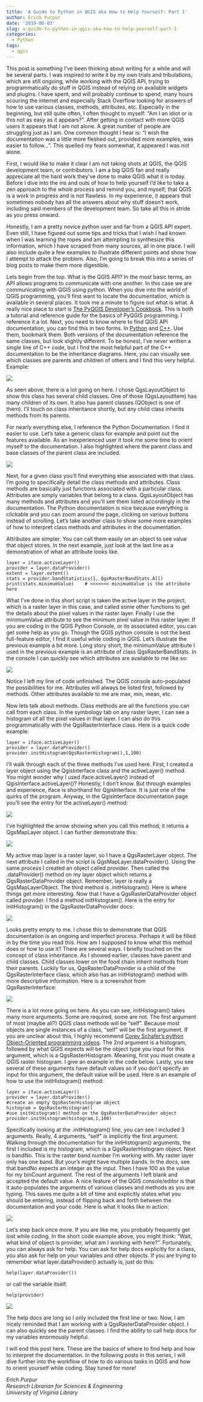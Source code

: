 ```yaml
---
title: 'A Guide to Python in QGIS aka How to Help Yourself: Part 1'
author: Erich Purpur
date: '2019-06-03'
slug: a-guide-to-python-in-qgis-aka-how-to-help-yourself-part-1
categories:
  - Python
tags:
  - qgis
---
```


This post is something I've been thinking about writing for a while and will be several parts. I was inspired to write it by my own trials and tribulations, which are still ongoing, while working with the QGIS API, trying to programmatically do stuff in QGIS instead of relying on available widgets and plugins. I have spent, and will probably continue to spend, many hours scouring the internet and especially Stack Overflow looking for answers of how to use various classes, methods, attributes, etc. Especially in the beginning, but still quite often, I often thought to myself: "Am I an idiot or is this not as easy as it appears?". After getting in contact with more QGIS users it appears that I am not alone. A great number of people are struggling just as I am. One common thought I hear is: "I wish the documentation was a little more fleshed out, provided more examples, was easier to follow...". This quelled my fears somewhat, it appeared I was not alone.

First, I would like to make it clear I am not taking shots at QGIS, the QGIS development team, or contributors. I am a big QGIS fan and really appreciate all the hard work they've done to make QGIS what it is today. Before I dive into the ins and outs of how to help yourself I'd like to take a zen approach to the whole process and remind you, and myself, that QGIS is a work in progress and is not flawless. In my experience, it appears that sometimes nobody has all the answers about why stuff doesn't work, including said members of the development team. So take all this in stride as you press onward.

Honestly, I am a pretty novice python user and far from a QGIS API expert. Even still, I have figured out some tips and tricks  that I wish I had known when I was learning the ropes and am attempting to synthesize this information, which I have scraped from many sources, all in one place. I will also include quite a few examples to illustrate different points and show how I attempt to attack the problem. Also, I'm going to break this into a series of blog posts to make them more digestible.

Lets begin from the top. What is the QGIS API? In the most basic terms, an API allows programs to communicate with one another. In this case we are communicating with QGIS using python. When you dive into the world of QGIS programming, you'll first want to locate the documentation, which is available in several places. It took me a minute to figure out what is what. A  really nice place to start is [The PyQGIS Developer's Cookbook](https://docs.qgis.org/testing/en/docs/pyqgis_developer_cookbook/).
This is both a tutorial and reference guide for the basics of PyQGIS programming. I reference it a lot. Next, you need to know where to find QGIS API documentation, you can find this in two forms. In [Python](https://qgis.org/pyqgis/master/) and [C++](https://qgis.org/api/modules.html). Use them, bookmark them. Both versions of the documentation reference the same classes, but look slightly different. To be honest, I've
never written a single line of C++ code, but I find the most helpful part of the C++ documentation to be the inheritance  diagrams. Here, you can visually see which classes are parents and children of others and I find this very helpful. Example:

![](/img/qgis1.png)

As seen above, there is a lot going on here. I chose QgsLayoutObject to show this class has several child classes. One of those (QgsLayoutItem) has many children of its own. It also has parent classes (QObject is one of them). I'll touch on class inheritance shortly, but any child class inherits methods from its parents.

For nearly everything else, I reference the Python Documentation. I find it easier to use. Let's take
a generic class for example and point out the features available. As an inexperienced user it took me some time to orient myself to the documentation. I also highlighted where the parent class and base classes of the parent class are included.

![](/img/qgis2.png)

Next, for a given class you'll find everything else associated with that class. I'm going to specifically detail the class methods and attributes. Class methods are basically just functions associated with a particular class. Attributes are simply variables that belong to a class. QgsLayoutObject has many methods and attributes and you'll see them listed accordingly in
the documentation. The Python documentation is nice because everything is clickable and you can zoom around the page, clicking on various buttons instead of scrolling. Let's take another class to show some more examples of how to interpret class methods and attributes in the documentation.

Attributes are simpler. You can call them easily on an object to see value that object stores. In the next example, just look at the last line as a demonstration of what an attribute looks like.

```
layer = iface.activeLayer()
provider = layer.dataProvider()
extent = layer.extent()
stats = provider.bandStatistics(1, QgsRasterBandStats.All)
print(stats.minimumValue)    # <<<<<<< minimumValue is the attribute here
```
    
What I've done in this short script is taken the active layer in the project, which is a raster layer in this case, and called some other functions to get the details about the pixel values in the raster layer. Finally I use the minimumValue attribute to see the minimum pixel value in this raster layer. If you are coding in the QGIS Python Console, or its associated editor, you
can get some help as you go. Though the QGIS python console is not the best full-feature editor, I find it useful while coding in QGIS. Let's illustrate the previous example a bit more. Long story short, the minimumValue attribute I used in the previous example is an attribute of class QgsRasterBandStats. In the console I can quickly see which attributes are available to me like so: 

![](/img/qgis3.png)

Notice I left my line of code unfinished. The QGIS console auto-populated the possibilities for me. Attributes will always be listed first, followed by methods. Other attributes available to me are max, min, mean, etc. 

Now lets talk about methods. Class methods are all the functions you can call from each class. In the symbology tab on any raster layer, I can see a histogram of all the pixel values in that layer. I can also do this programmatically with the QgsRasterInterface class. Here is a quick code example:

```
layer = iface.activeLayer()
provider = layer.dataProvider()
provider.initHistogram(QgsRasterHistogram(),1,100)
```   
 
I'll walk through each of the three methods I've used here. First, I created a layer object using the QgisInterface class and the activeLayer() method. You might wonder why I used iface.activeLayer() instead of QgisInterface.activeLayer()? Honestly, I don't know. But through examples and experience, iface is shorthand for QgisInterface. It is just one of the quirks of the
program. Anyway, in the QgisInterface documentation page you'll see the entry for the activeLayer() method:

![](/img/qgis4.png)

I've highlighted the arrow showing when you call this method, it returns a QgsMapLayer object. I can further demonstrate this:

![](/img/qgis5.png)

My active map layer is a raster layer, so I have a QgsRasterLayer object. The next attribute I called in the script is QgsMapLayer.dataProvider(). Using the same process I created an object called provider. Then called the .dataProvider() method on my layer object which returns a QgsRasterDataProvider object. Remember, layer is really a QgsMapLayerObject.  The third method is .initHistogram(). Here is where things get more interesting. Now that I have a QgsRasterDataProvider object called provider. I find a method initHistogram(). Here is the entry for initHistogram() in the QgsRasterDataProvider docs:

![](/img/qgis6.png)

Looks pretty empty to me. I chose this to demonstrate that QGIS documentation is an ongoing and imperfect process. Perhaps it will be filled in by the time you read this. How am I supposed to know what this method does or how to use it? There are several ways. I briefly touched on the concept of class inheritance. As I showed earlier, classes have parent and child classes. Child classes lower on the food chain inherit methods from their parents. Luckily for us, QgsRasterDataProvider is a child of the QgsRasterInterface class, which also has an initHistogram() method with more descriptive information. Here is a screenshot from QgsRasterInterface:

![](/img/qgis7.png)

There is a lot more going on here. As you can see, initHistogram() takes many more arguments. Some are required, some are not. The first argument of most (maybe all?) QGIS class methods will be "self". Because most objects are single instances of a class, "self" will be the first argument. If you are unclear about this, I highly recommend [Corey Schafer's python Object-Oriented programming videos](https://www.youtube.com/watch?v=ZDa-Z5JzLYM&vl=en). The 2nd argument is a histogram, followed by what QGIS expects will be the object type you input for this argument, which is a QgsRasterHistogram. Meaning, first you must create a QGIS raster histogram. I give an example in the code below. Lastly, you see several of these arguments have default values so if you don't specify an input for this argument, the default value will be used. Here is an example of how to use the initHistogram() method:

```
layer = iface.activeLayer()
provider = layer.dataProvider()
#create an empty QgsRasterHistogram object
histogram = QgsRasterHistogram()
#use initHistogram() method on the QgsRasterDataProvider object
provider.initHistogram(histogram,1,100)
```


 Specifically looking at the .initHistogram() line, you can see I included 3 arguments. Really, 4 arguments, "self" is implicitly the first argument. Walking through the documentation for the initHistogram() arguments, the first I included is my histogram, which is a QgsRasterHistogram object. Next is bandNo. This is the raster band number I'm working with. My raster layer only has one band. But your's might have multiple bands. In the docs, see that bandNo expects an integer as the input. Then I have 100 as the value for my binCount argument. The rest of the arguments I left blank and accepted the default value. A nice feature of the QGIS console/editor is that it auto-populates the arguments of various classes and methods as you are typing. This saves me quite a bit of time and explicitly states what you should be entering, instead of flipping back and forth between the documentation and your code. Here is what it looks like in action:
 
![](/img/qgis8.png)
 
Let's step back once more. If you are like me, you probably frequently get lost while coding. In the short code example above, you might think: "Wait, what kind of object is provider, what am I working with here?". Fortunately, you can always ask for help. You can ask for help docs explicitly for a class, you also ask for help on your variables and other objects. If you are trying to remember what layer.dataProvider() actually is, just do this:

``` 
help(layer.dataProvider())
```
 
or call the variable itself.

``` 
help(provider)
```

![](/img/qgis9.png)

The help docs are long so I only included the first line or two. Now, I am nicely reminded that I am working with a QgsRasterDataProvider object. I can also quickly see the parent classes. I find the ability to call help docs for my variables enormously helpful.

I will end this post here. These are the basics of where to find help and how to interpret the documentation. In the following posts in this series, I will dive further into the workflow of how to do various tasks in QGIS and how to orient yourself while coding. Stay tuned for more!


_Erich Purpur_    
_Research Librarian for Sciences & Engineering_    
_University of Virginia Library_  

